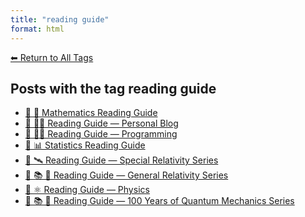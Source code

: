 ```yaml
---
title: "reading guide"
format: html
---
```


[⬅ Return to All Tags](../tags.qmd)

## Posts with the tag **reading guide**

- [🧭 🧮 Mathematics Reading Guide](/posts/mathematics/guide-mathematics.html)
- [🧭 🧑‍🏫 Reading Guide — Personal Blog](/posts/personal/guide-personal.html)
- [🧭 👨‍💻 Reading Guide — Programming](/posts/programming/programming-guide.html)
- [🧭 📊 Statistics Reading Guide](/posts/statistics/guide-statistics.html)
- [🧭 🛰️ Reading Guide — Special Relativity Series](/posts/physics/guide-special-relativity.html)
- [🧭 📚 🌠 Reading Guide — General Relativity Series](/posts/physics/guide-general-relativity.html)
- [🧭 ⚛️ Reading Guide — Physics](/posts/physics/guide-physics.html)
- [🧭 📚 🧬 Reading Guide — 100 Years of Quantum Mechanics Series](/posts/physics/guide-100-years-quantum-mechanics.html)
